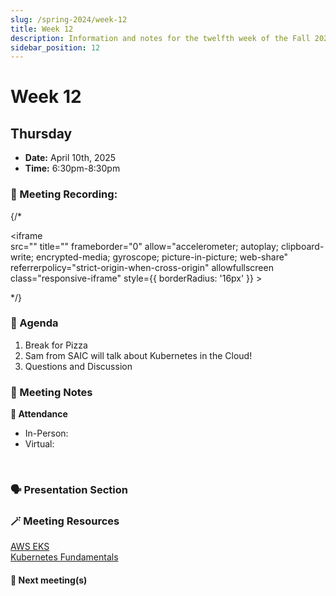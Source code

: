 ```yaml
---
slug: /spring-2024/week-12
title: Week 12
description: Information and notes for the twelfth week of the Fall 2024 semester for the UMass Lowell Cloud Computing Club.
sidebar_position: 12
---
```


# Week 12

## Thursday

- **Date:** April 10th, 2025
- **Time:** 6:30pm-8:30pm

### 🎥 Meeting Recording:
{/* <div class="iframe-container">
    <iframe  
        src="" 
        title="" 
        frameborder="0" 
        allow="accelerometer; autoplay; clipboard-write; encrypted-media; gyroscope; picture-in-picture; web-share" 
        referrerpolicy="strict-origin-when-cross-origin" 
        allowfullscreen
        class="responsive-iframe"
        style={{
            borderRadius: '16px'
        }}
    >
    </iframe>
</div> */}


### 🚩 Agenda
1. Break for Pizza
2. Sam from SAIC will talk about Kubernetes in the Cloud!
3. Questions and Discussion


### 📓 Meeting Notes

**📄 Attendance**
- In-Person: 
- Virtual: 
<br/>

### 🗣️ Presentation Section

### 🪄 Meeting Resources
[AWS EKS](https://docs.aws.amazon.com/eks/latest/userguide/what-is-eks.html)<br/>
[Kubernetes Fundamentals](https://kubernetes.io/docs/tutorials/kubernetes-basics/)


#### 🚀 Next meeting(s)